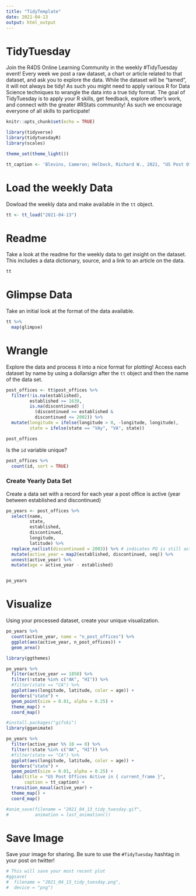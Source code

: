 ```yaml
---
title: "TidyTemplate"
date: 2021-04-13
output: html_output
---
```


# TidyTuesday

Join the R4DS Online Learning Community in the weekly #TidyTuesday event!
Every week we post a raw dataset, a chart or article related to that dataset, and ask you to explore the data.
While the dataset will be “tamed”, it will not always be tidy! As such you might need to apply various R for Data Science techniques to wrangle the data into a true tidy format.
The goal of TidyTuesday is to apply your R skills, get feedback, explore other’s work, and connect with the greater #RStats community!
As such we encourage everyone of all skills to participate!

```r

knitr::opts_chunk$set(echo = TRUE)

library(tidyverse)
library(tidytuesdayR)
library(scales)

theme_set(theme_light())

tt_caption <- 'Blevins, Cameron; Helbock, Richard W., 2021, "US Post Offices", https://doi.org/10.7910/DVN/NUKCNA, Harvard Dataverse, V1, UNF:6:8ROmiI5/4qA8jHrt62PpyA== [fileUNF]'

```

# Load the weekly Data

Dowload the weekly data and make available in the `tt` object.

```r

tt <- tt_load("2021-04-13")

```


# Readme

Take a look at the readme for the weekly data to get insight on the dataset.
This includes a data dictionary, source, and a link to an article on the data.

```r

tt

```


# Glimpse Data

Take an initial look at the format of the data available.

```r

tt %>% 
  map(glimpse)

```

# Wrangle

Explore the data and process it into a nice format for plotting! Access each dataset by name by using a dollarsign after the `tt` object and then the name of the data set.

```r

post_offices <- tt$post_offices %>%
  filter(!is.na(established),
         established >= 1639,
         is.na(discontinued) | 
           (discontinued >= established &
           discontinued <= 2002)) %>%
  mutate(longitude = ifelse(longitude > 0, -longitude, longitude),
         state = ifelse(state == "VAy", "VA", state))

post_offices
```

Is the `id` variable unique?

```r
post_offices %>%
  count(id, sort = TRUE)
```

### Create Yearly Data Set
Create a data set with a record for each year a post office is active (year between established and discontinued)

```r

po_years <- post_offices %>% 
  select(name, 
         state, 
         established, 
         discontinued, 
         longitude, 
         latitude) %>%
  replace_na(list(discontinued = 2003)) %>% # indicates PO is still active
  mutate(active_year = map2(established, discontinued, seq)) %>% 
  unnest(active_year) %>%
  mutate(age = active_year - established)


po_years

```


# Visualize

Using your processed dataset, create your unique visualization.

```r

po_years %>%
  count(active_year, name = "n_post_offices") %>%
  ggplot(aes(active_year, n_post_offices)) +
  geom_area()

```

```r

library(ggthemes)

po_years %>%
  filter(active_year == 1850) %>%
  filter(!state %in% c("AK", "HI")) %>%
  #filter(state == "CA") %>%
  ggplot(aes(longitude, latitude, color = age)) +
  borders("state") +
  geom_point(size = 0.01, alpha = 0.25) +
  theme_map() +
  coord_map()

#install.packages("gifski")
library(gganimate)

po_years %>%
  filter(active_year %% 10 == 0) %>%
  filter(!state %in% c("AK", "HI")) %>%
  #filter(state == "CA") %>%
  ggplot(aes(longitude, latitude, color = age)) +
  borders("state") +
  geom_point(size = 0.01, alpha = 0.25) +
  labs(title = "US Post Offices Active in { current_frame }", 
       caption = tt_caption) +
  transition_maual(active_year) +
  theme_map() +
  coord_map()

#anim_save(filename = "2021_04_13_tidy_tuesday.gif", 
#          animation = last_animation())  
```

# Save Image

Save your image for sharing. Be sure to use the `#TidyTuesday` hashtag in your post on twitter! 

```r

# This will save your most recent plot
#ggsave(
#  filename = "2021_04_13_tidy_tuesday.png",
#  device = "png")

```
